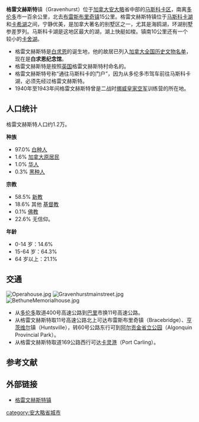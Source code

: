 {{Link style|time=2015-12-11T07:18:47+00:00}}
{{Infobox settlement
|official_name = {{Nowrap|格雷文赫斯特}}
|native_name   = Gravenhurst
|settlement_type        = 镇
|other_name             =
|nickname               = 
|motto                  = 财富与工业<br />Wealth & Industry
|image_skyline          = Gravenhurst ON.JPG
|image_caption          = 格雷文赫斯特主街
|image_flag             = 
|flag_size              =
|image_seal             = 
|seal_size              =
|image_shield           = 
|shield_size            =
|image_blank_emblem     =
|blank_emblem_size      =
|image_map              = 
|mapsize                = 
|map_caption            = 
|pushpin_map            = Canada Ontario
|pushpin_mapsize        = 200
|pushpin_label_position = top
|coordinates_display    = inline,title
|coordinates_region     = CA-ON
|subdivision_type       = 国家
|subdivision_name       = {{CAN}}
|subdivision_type1      = [[省|省]]
|subdivision_name1      = {{ON}}
|subdivision_type2      = 区
|subdivision_name2      = [[马斯科卡区域自治市|马斯科卡]]
|government_type        =
|leader_title           = 市长
|leader_name            = Paisley Donaldson
|leader_title1          = 联邦选区
|leader_name1           = [[:en:Parry_Sound—Muskoka|Parry Sound—Muskoka]]
|leader_title2          = 省选区
|leader_name2           = [[:en:Parry_Sound—Muskoka_(provincial_electoral_district)|Parry Sound—Muskoka]]
|leader_title3          =
|leader_name3           =
|leader_title4          =
|leader_name4           =
|established_title      =  <!-- Settled -->
|established_date       = 
|established_title2     =  <!-- Incorporated (town) -->
|established_date2      = 
|established_title3     =  <!-- Incorporated (city) -->
|established_date3      = 
|unit_pref              = <!--Enter: Imperial, if Imperial (metric) is desired-->
|area_footnotes         = <ref name="cp2011a">{{cite web |url=http://www12.statcan.gc.ca/census-recensement/2011/dp-pd/prof/details/page.cfm?Lang=E&Geo1=CSD&Code1=3544002&Geo2=CD&Code2=3544&Data=Count&SearchText=Gravenhurst&SearchType=Begins&SearchPR=01&B1=All&Custom=&TABID=1 |title=Gravenhurst census profile |publisher=Statistics Canada |work=[[Canada_2011_Census|2011 Census of Population]] |accessdate=2012-03-08 |archive-date=2016-03-04 |archive-url=https://web.archive.org/web/20160304044445/http://www12.statcan.gc.ca/census-recensement/2011/dp-pd/prof/details/page.cfm?Lang=E&Geo1=CSD&Code1=3544002&Geo2=CD&Code2=3544&Data=Count&SearchText=Gravenhurst&SearchType=Begins&SearchPR=01&B1=All&Custom=&TABID=1 |dead-url=no }}</ref>
|area_total_km2         = 
|area_land_km2          = 518.59
|area_water_km2         = 
|area_water_percent     = 
|area_urban_km2         = 
|population_as_of       = 2011年
|population_footnotes   = <ref name=2011censuscorrection>{{cite web | url=http://www12.statcan.gc.ca/census-recensement/news-nouvelles/corr/cgen004-eng.cfm | title=Corrections and updates | publisher=Statistics Canada | date=2012-10-24 | accessdate=2012-11-11 | archive-date=2016-12-10 | archive-url=https://web.archive.org/web/20161210201938/https://www12.statcan.gc.ca/census-recensement/news-nouvelles/corr/cgen004-eng.cfm | dead-url=no }}</ref>
|population_note        = 
|population_total       = 11703
|population_density_km2 = 22.6
|timezone               = EST
|utc_offset             = -5
|timezone_DST           = EDT
|utc_offset_DST         = -4
|latd=44 |latm=55 |latNS=N
|longd=79 |longm=22 |longEW=W
|elevation_footnotes    =  <!--for references: use <ref> </ref> tags-->
|elevation_m            = 
|postal_code_type       = [[加拿大邮政编码|邮政编码]]
|postal_code            = [[:en:List_of_P_postal_codes_of_Canada|P1P]]
|area_code              = [[:en:Area_code_705|705]]
|website                = [http://www.gravenhurst.ca/ www.gravenhurst.ca]
|footnotes              = 
}}
'''格雷文赫斯特'''镇（Gravenhurst）位于[[加拿大|加拿大]][[安大略|安大略]]省中部的[[马斯科卡区域自治市|马斯科卡区]]，南离[[多伦多|多伦多]]市一百余公里，北去[[布雷斯布里奇镇|布雷斯布里奇镇]]15公里。格雷文赫斯特镇位于[[马斯科卡湖|马斯科卡湖]]和[[卡希湖|卡希湖]]之间，宁静优美，是加拿大著名的别墅区之一，尤其是海鸥湖，环湖别墅参差罗列。马斯科卡湖是这地区最大的湖，湖上快艇如梭。镇南10公里还有一个较小的[[卡舍湖|卡舍湖]]。

*格雷文赫斯特是[[白求恩|白求恩]]的诞生地，他的故居已列入[[加拿大全国历史文物名单|加拿大全国历史文物名单]]，现在是'''白求恩纪念馆'''。
*格雷文赫斯特是按照[[英国|英国]]格雷文赫斯特村命名的。
*格雷文赫斯特号称“通往马斯科卡的门户”，因为从多伦多市驾车前往马斯科卡湖，必须先经过格雷文赫斯特。
*1940年至1943年间格雷文赫斯特曾是二战时[[挪威皇家空军|挪威皇家空军]]训练营的所在地。

==人口统计==
{{Historical populations
|title       = 历史人口
|type        = Canada
|align       = right
|width       = 
|state       = 
|shading     = 
|percentages = 
|footnote    = 备注：2011年人口普查结果由[[加拿大統計局|加拿大統計局]]更正。<ref name=2011censuscorrection/>
|1871|400
|1881|1015
|1891|1848
|1901|2146
|[[:en:Canada_1911_Census|1911]]|1624
|1921|1478
|1931|1864
|1941|2122
|1951|3005
|1961|3077
|1971|7133
|1981|8532
|1991|9988
|[[:en:Canada_2001_Census|2001]]|10899
|[[:en:Canada_2006_Census|2006]]|11046
|[[:en:Canada_2011_Census|2011]]|11703
}}
{{Canada census
 |2011_population=11,703<ref name=2011censuscorrection/> | 2011_pop_delta=5.9 | 2011_land_area=518.59 | 2011_pop_density=22.6
 |2011_median_age= | 2011_median_age_m= | 2011_median_age_f=
 |2011_total_pvt_dwell=7888<ref name=2011censuscorrection/> | 2011_mean_hh_income= | 2011_access_date=2012-03-08
 |2006_population=11,046 | 2006_pop_delta=1.3 | 2006_land_area=517.99 | 2006_pop_density=21.3
 |2006_median_age=46.8 | 2006_median_age_m=45.0 | 2006_median_age_f=49.0
 |2006_total_pvt_dwell=8235 | 2006_mean_hh_income=45,962 | 2006_access_date=2012-03-08
 |2001_population=10,899 | 2001_pop_delta=8.7 | 2001_land_area=517.94 | 2001_pop_density=21.0
 |2001_median_age=44.2 | 2001_median_age_m=42.2 | 2001_median_age_f=46.1
 |2001_total_pvt_dwell=7448 | 2001_mean_hh_income=38,109 | 2001_access_date=2012-03-08
}}
格雷文赫斯特人口约1.2万。

'''种族'''
*97.0% [[白种人|白种人]]
*1.6% [[加拿大原居民|加拿大原居民]]
*1.0% [[华人|华人]]
*0.3% [[黑种人|黑种人]]

'''宗教'''
*58.5% [[新教|新教]]
*18.6% 其他 [[基督教|基督教]]
*0.1% [[佛教|佛教]]
*22.6% 无信仰。

'''年龄'''
*0-14 岁：14.6% 
*15-64 岁：64.3% 
*64 岁以上：21.1%

==交通==
[[File:Operahouse.jpg|thumb]]
[[File:Gravenhurstmainstreet.jpg|thumb]]
[[File:BethuneMemorialhouse.jpg|thumb]]
*从[[多伦多|多伦多]]取道400号高速公路到[[巴里|巴里]]市换11号高速公路。
*从格雷文赫斯特取11号高速公路北上可达布雷斯布里奇镇（Bracebridge）、[[亨茨维尔|亨茨维尔]]镇（Huntsville），转60号公路东行可到[[阿尔贡金省立公园|阿尔贡金省立公园]]（Algonquin Provincial Park）。
*从格雷文赫斯特取道169公路西行可达[[卡灵港|卡灵港]]（Port Carling）。

==参考文献==
{{reflist}}

==外部链接==
*[http://www.gravenhurst.ca/ 格雷文赫斯特镇] {{Wayback|url=http://www.gravenhurst.ca/ |date=20051125020323 }}

{{Geographic location
 | 中央    = 格雷文赫斯特
 | 北     = 
 | 東北 = [[:en:Bracebridge,_Ontario|布雷斯布里奇]]
 | 東      = 
 | 東南 = [[:en:Kawartha_Lakes|卡沃瑟湖区]]
 | 南     = [[:en:Ramara,_Ontario|拉马拉]]
 | 西南 = [[:en:Severn,_Ontario|塞文]]
 | 西      = 
 | 西北 = [[:en:Muskoka_Lakes|马斯科卡湖区]]
}}
{{Muskoka District}}
{{Authority control}}
[[category:安大略省城市|category:安大略省城市]]